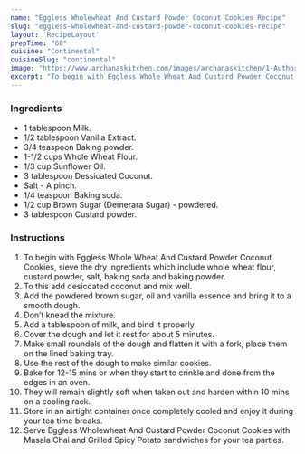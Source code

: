 ---
name: "Eggless Wholewheat And Custard Powder Coconut Cookies Recipe"
slug: "eggless-wholewheat-and-custard-powder-coconut-cookies-recipe"
layout: 'RecipeLayout'
prepTime: "60"
cuisine: "Continental"
cuisineSlug: "continental"
image: "https://www.archanaskitchen.com/images/archanaskitchen/1-Author/Kalyani_Srinath/eggless_coconut_custard_cookies_recipe.jpg"
excerpt: "To begin with Eggless Whole Wheat And Custard Powder Coconut Cookies, sieve the dry ingredients which include whole wheat flour, custard powder, salt, baking soda and baking powder"
---

### Ingredients

- 1 tablespoon Milk.
- 1/2 tablespoon Vanilla Extract.
- 3/4 teaspoon Baking powder.
- 1-1/2 cups Whole Wheat Flour.
- 1/3 cup Sunflower Oil.
- 3 tablespoon Dessicated Coconut.
- Salt - A pinch.
- 1/4 teaspoon Baking soda.
- 1/2 cup Brown Sugar (Demerara Sugar) - powdered.
- 3 tablespoon Custard powder.

### Instructions

1. To begin with Eggless Whole Wheat And Custard Powder Coconut Cookies, sieve the dry ingredients which include whole wheat flour, custard powder, salt, baking soda and baking powder.
1. To this add desiccated coconut and mix well.
1. Add the powdered brown sugar, oil and vanilla essence and bring it to a smooth dough.
1. Don’t knead the mixture.
1. Add a tablespoon of milk, and bind it properly.
1. Cover the dough and let it rest for about 5 minutes.
1. Make small roundels of the dough and flatten it with a fork, place them on the lined baking tray.
1. Use the rest of the dough to make similar cookies.
1. Bake for 12-15 mins  or when they start to crinkle and done from the edges in an oven.
1. They will remain slightly soft when taken out and harden within 10 mins on a cooling rack.
1. Store in an airtight container once completely cooled and enjoy it during your tea time breaks.
1. Serve Eggless Wholewheat And Custard Powder Coconut Cookies with Masala Chai and Grilled Spicy Potato sandwiches for your tea parties.
